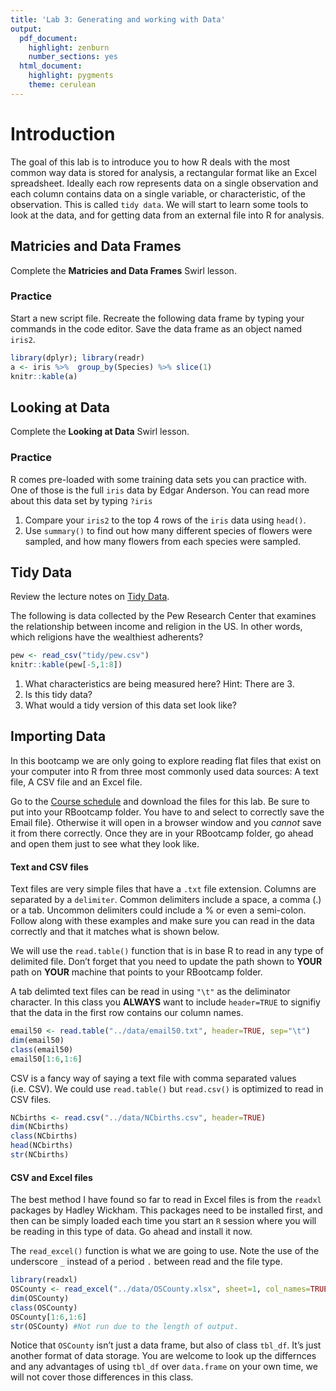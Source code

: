```yaml
---
title: 'Lab 3: Generating and working with Data'
output:
  pdf_document: 
    highlight: zenburn
    number_sections: yes
  html_document:
    highlight: pygments
    theme: cerulean
---
```


# Introduction 
The goal of this lab is to introduce you to how R deals with the most common way data is stored for analysis, a rectangular format like an Excel spreadsheet. Ideally each row represents data on a single observation and each column contains data on a single variable, or characteristic, of the observation. This is called `tidy data`. We will start to learn some tools to look at the data, and for getting data from an external file into R for analysis. 


## Matricies and Data Frames

Complete the **Matricies and Data Frames** Swirl lesson. 


### Practice
Start a new script file. Recreate the following data frame by typing your commands in the code editor. Save the data frame as an object named `iris2`.  

```r
library(dplyr); library(readr)
a <- iris %>%  group_by(Species) %>% slice(1)
knitr::kable(a)
```


## Looking at Data

Complete the **Looking at Data** Swirl lesson. 

### Practice
R comes pre-loaded with some training data sets you can practice with. One of those is the full `iris` data by Edgar Anderson. You can read more about this data set by typing `?iris`

1. Compare your `iris2` to the top 4 rows of the `iris` data using `head()`. 
2. Use `summary()` to find out how many different species of flowers were sampled, and how many flowers from each species were sampled.  


## Tidy Data

Review the lecture notes on [Tidy Data](Link).

The following is data collected by the Pew Research Center that examines the relationship between income and religion in the US. In other words, which religions have the wealthiest adherents? 
```r
pew <- read_csv("tidy/pew.csv")
knitr::kable(pew[-5,1:8])
```

1. What characteristics are being measured here? Hint: There are 3. 
2. Is this tidy data? 
3. What would a tidy version of this data set look like? 


## Importing Data

In this bootcamp we are only going to explore reading flat files that exist on your computer into R from three most commonly used data sources: A text file, A CSV file and an Excel file. 

Go to the [Course schedule](http://norcalbiostat.github.io/R-Bootcamp/Schedule.html) and download the files for this lab. Be sure to put into your RBootcamp folder. You have to \textcolor{red}{right click} and select \textcolor{red}{save as} to correctly save the Email file}. Otherwise it will open in a browser window and you _cannot_ save it from there correctly. Once they are in your RBootcamp folder, go ahead and open them just to see what they look like. 

#### Text and CSV files
Text files are very simple files that have a `.txt` file extension. Columns are separated by a `delimiter`. Common delimiters include a space, a comma (.) or a tab. Uncommon delimiters could include a % or even a semi-colon. Follow along with these examples and make sure you can read in the data correctly and that it matches what is shown below. 

We will use the `read.table()` function that is in base R to read in any type of delimited file. Don't forget that you need to update the path shown to **YOUR** path on **YOUR** machine that points to your RBootcamp folder.

A tab delimted text files can be read in using `"\t"` as the deliminator character. In this class you **ALWAYS** want to include `header=TRUE` to signifiy that the data in the first row contains our column names. 
```r
email50 <- read.table("../data/email50.txt", header=TRUE, sep="\t")
dim(email50)
class(email50)
email50[1:6,1:6]
```

CSV is a fancy way of saying a text file with comma separated values (i.e. CSV). We could use `read.table()` but `read.csv()` is optimized to read in CSV files. 

```r
NCbirths <- read.csv("../data/NCbirths.csv", header=TRUE)
dim(NCbirths)
class(NCbirths)
head(NCbirths)
str(NCbirths)
```


#### CSV and Excel files
The best method I have found so far to read in Excel files is from the `readxl` packages by Hadley Wickham. This packages need to be installed first, and then can be simply loaded each time you start an `R` session where you will be reading in this type of data. Go ahead and install it now.  

The `read_excel()` function is what we are going to use. Note the use of the underscore `_` instead of a period `.` between read and the file type.  

```r
library(readxl)
OSCounty <- read_excel("../data/OSCounty.xlsx", sheet=1, col_names=TRUE)
dim(OSCounty)
class(OSCounty)
OSCounty[1:6,1:6]
str(OSCounty) #Not run due to the length of output. 
```

Notice that `OSCounty` isn't just a data frame, but also of class `tbl_df`. It's just another format of data storage. You are welcome to look up the differnces and any advantages of using `tbl_df` over `data.frame` on your own time, we will not cover those differences in this class. 





